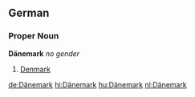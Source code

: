 ==German==
===Proper Noun===
'''Dänemark''' ''no gender''
# [[Denmark]]

[[de:Dänemark]]
[[hi:Dänemark]]
[[hu:Dänemark]]
[[nl:Dänemark]]